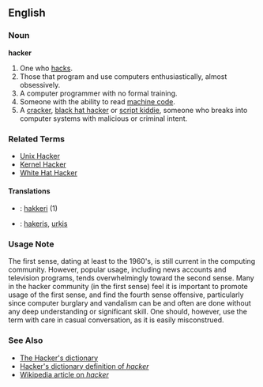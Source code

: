 ==English==

=== Noun ===
'''hacker'''
# One who [[hacks]].
# Those that program and use computers enthusiastically, almost obsessively.
# A computer programmer with no formal training.
# Someone with the ability to read [[machine code]].
# A [[cracker]], [[black hat hacker]] or [[script kiddie]], someone who breaks into computer systems with malicious or criminal intent.

<!-- Please do not change this to "a term commonly confused with ..." or other such.  The usage note below makes the issue abundantly clear.  In common usage, this *is* the meaning.  I don't like it either, but when a newspaper article says "a hacker broke in ..." they don't mean "a term commonly confused with cracker broke in."  They mean "a cracker broke in." --dmh -->

===Related Terms===
*[[Unix Hacker]]
*[[Kernel Hacker]]
*[[White Hat Hacker]]

====Translations====
*{{fi}}: [[hakkeri]] (1)
*{{lv}}: [[hakeris]], [[urķis]]

===Usage Note===

The first sense, dating at least to the 1960's, is still current in the computing community.  However, popular usage, including news accounts and television programs, tends overwhelmingly toward the second sense.  Many in the hacker community (in the first sense) feel it is important to promote usage of the first sense, and find the fourth sense offensive, particularly since computer burglary and vandalism can be and often are done without any deep understanding or significant skill.  One should, however, use the term with care in casual conversation, as it is easily misconstrued.

===See Also===

*[http://catb.org/~esr/jargon/index.html The Hacker's dictionary]
*[http://catb.org/~esr/jargon/html/H/hacker.html Hacker's dictionary definition of ''hacker'']
*[[w:hacker|Wikipedia article on ''hacker'']]